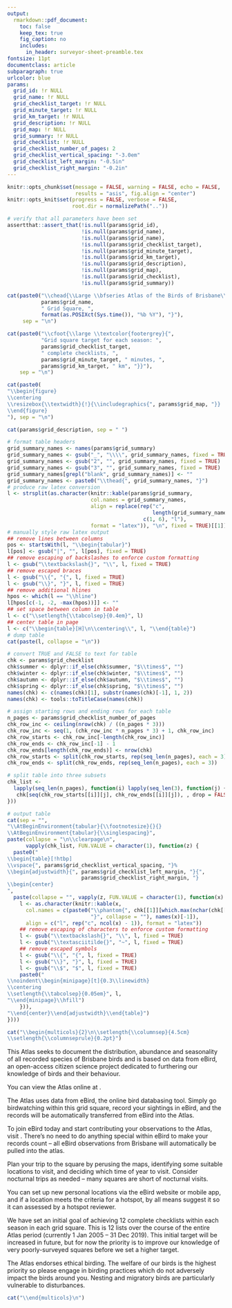 ```yaml
---
output:
  rmarkdown::pdf_document:
    toc: false
    keep_tex: true
    fig_caption: no
    includes:
      in_header: surveyor-sheet-preamble.tex
fontsize: 11pt
documentclass: article
subparagraph: true
urlcolor: blue
params:
  grid_id: !r NULL
  grid_name: !r NULL
  grid_checklist_target: !r NULL
  grid_minute_target: !r NULL
  grid_km_target: !r NULL
  grid_description: !r NULL
  grid_map: !r NULL
  grid_summary: !r NULL
  grid_checklist: !r NULL
  grid_checklist_number_of_pages: 2
  grid_checklist_vertical_spacing: "-3.0em"
  grid_checklist_left_margin: "-0.5in"
  grid_checklist_right_margin: "-0.2in"
---
```


```r
knitr::opts_chunk$set(message = FALSE, warning = FALSE, echo = FALSE,
                      results = "asis", fig.align = "center")
knitr::opts_knit$set(progress = FALSE, verbose = FALSE,
                     root.dir = normalizePath(".."))
```

```r
# verify that all parameters have been set
assertthat::assert_that(!is.null(params$grid_id),
                        !is.null(params$grid_name),
                        !is.null(params$grid_name),
                        !is.null(params$grid_checklist_target),
                        !is.null(params$grid_minute_target),
                        !is.null(params$grid_km_target),
                        !is.null(params$grid_description),
                        !is.null(params$grid_map),
                        !is.null(params$grid_checklist),
                        !is.null(params$grid_summary))
```

```r
cat(paste0("\\chead{\\Large \\bfseries Atlas of the Birds of Brisbane\\\\",
           params$grid_name,
           " Grid Square, ",
           format(as.POSIXct(Sys.time()), "%b %Y"), "}"),
     sep = "\n")
```

```r
cat(paste0("\\cfoot{\\large \\textcolor{footergrey}{",
           "Grid square target for each season: ",
           params$grid_checklist_target,
           " complete checklists, ",
           params$grid_minute_target, " minutes, ",
           params$grid_km_target, " km", "}}"),
    sep = "\n")
```
```r
cat(paste0(
"\\begin{figure}
\\centering
\\resizebox{\\textwidth}{!}{\\includegraphics{", params$grid_map, "}}
\\end{figure}
"), sep = "\n")
```

```r
cat(params$grid_description, sep = " ")
```

```r
# format table headers
grid_summary_names <- names(params$grid_summary)
grid_summary_names <- gsub("_", "\\\\", grid_summary_names, fixed = TRUE)
grid_summary_names <- gsub("2", "", grid_summary_names, fixed = TRUE)
grid_summary_names <- gsub("3", "", grid_summary_names, fixed = TRUE)
grid_summary_names[grepl("blank", grid_summary_names)] <- ""
grid_summary_names <- paste0("\\thead{", grid_summary_names, "}")
# produce raw latex conversion
l <- strsplit(as.character(knitr::kable(params$grid_summary,
                           col.names = grid_summary_names,
                           align = replace(rep("c",
                                               length(grid_summary_names)),
                                            c(1, 6), "l"),
                           format = "latex")), "\n", fixed = TRUE)[[1]]
# manually style raw latex output
## remove lines between columns
pos <- startsWith(l, "\\begin{tabular}")
l[pos] <- gsub("|", "", l[pos], fixed = TRUE)
## remove escaping of backslashes to enforce custom formatting
l <- gsub("\\textbackslash{}", "\\", l, fixed = TRUE)
## remove escaped braces
l <- gsub("\\{", "{", l, fixed = TRUE)
l <- gsub("\\}", "}", l, fixed = TRUE)
## remove additional hlines
hpos <- which(l == "\\hline")
l[hpos[c(-1, -2, -max(hpos))]] <- ""
## set space between column in table
l <- c("\\setlength{\\tabcolsep}{0.4em}", l)
## center table in page
l <- c("\\begin{table}[H]\n\\centering\\", l, "\\end{table}")
# dump table
cat(paste(l, collapse = "\n"))
```

\clearpage

\setlength{\footskip}{0.2\footskip}

```r
# convert TRUE and FALSE to text for table
chk <- params$grid_checklist
chk$summer <- dplyr::if_else(chk$summer, "$\\times$", "")
chk$winter <- dplyr::if_else(chk$winter, "$\\times$", "")
chk$autumn <- dplyr::if_else(chk$autumn, "$\\times$", "")
chk$spring <- dplyr::if_else(chk$spring, "$\\times$", "")
names(chk) <- c(names(chk)[1], substr(names(chk)[-1], 1, 2))
names(chk) <- tools::toTitleCase(names(chk))

# assign starting rows and ending rows for each table
n_pages <- params$grid_checklist_number_of_pages
chk_row_inc <- ceiling(nrow(chk) / ((n_pages * 3)))
chk_row_inc <- seq(1, (chk_row_inc * n_pages * 3) + 1, chk_row_inc)
chk_row_starts <- chk_row_inc[-length(chk_row_inc)]
chk_row_ends <- chk_row_inc[-1] - 1
chk_row_ends[length(chk_row_ends)] <- nrow(chk)
chk_row_starts <- split(chk_row_starts, rep(seq_len(n_pages), each = 3))
chk_row_ends <- split(chk_row_ends, rep(seq_len(n_pages), each = 3))

# split table into three subsets
chk_list <-
  lapply(seq_len(n_pages), function(i) lapply(seq_len(3), function(j) {
   chk[seq(chk_row_starts[[i]][j], chk_row_ends[[i]][j]), , drop = FALSE]
}))

# output table
cat(sep = "",
"\\AtBeginEnvironment{tabular}{\\footnotesize}{}{}
\\AtBeginEnvironment{tabular}{\\singlespacing}",
paste(collapse = "\n\\clearpage\n",
      vapply(chk_list, FUN.VALUE = character(1), function(z) {
  paste0("
\\begin{table}[!htbp]
\\vspace{", params$grid_checklist_vertical_spacing, "}%
\\begin{adjustwidth}{", params$grid_checklist_left_margin, "}{",
                        params$grid_checklist_right_margin, "}
\\begin{center}
",
  paste(collapse = "", vapply(z, FUN.VALUE = character(1), function(x) {
    l <- as.character(knitr::kable(x,
      col.names = c(paste0("\\phantom{", chk[[1]][which.max(nchar(chk[[1]]))],
                           "}", collapse = ""), names(x)[-1]),
      align = c("l", rep("c", ncol(x) - 1)), format = "latex"))
    ## remove escaping of characters to enforce custom formatting
    l <- gsub("\\textbackslash{}", "\\", l, fixed = TRUE)
    l <- gsub("\\textasciitilde{}", "~", l, fixed = TRUE)
    ## remove escaped symbols
    l <- gsub("\\{", "{", l, fixed = TRUE)
    l <- gsub("\\}", "}", l, fixed = TRUE)
    l <- gsub("\\$", "$", l, fixed = TRUE)
    paste0("
\\noindent\\begin{minipage}[t]{0.3\\linewidth}
\\centering
\\setlength{\\tabcolsep}{0.05em}", l,
"\\end{minipage}\\hfill")
    })),
"\\end{center}\\end{adjustwidth}\\end{table}")
})))
```

\clearpage

\AtBeginEnvironment{multicols}{\normalsize}{}{}
\AtBeginEnvironment{multicols}{\onehalfspacing}

```r
cat("\\begin{multicols}{2}\n\\setlength{\\columnsep}{4.5cm}
\\setlength{\\columnseprule}{0.2pt}")
```

\section{Contributing to the Atlas}

\subsection{What is the Atlas of the Birds of Brisbane?}

This Atlas seeks to document the distribution, abundance and seasonality of all recorded species of Brisbane birds and is based on data from eBird, an open-access citizen science project dedicated to furthering our knowledge of birds and their behaviour.

You can view the Atlas online at \url{http://brisbanebirds.com}.

\subsection{How do I go about atlassing?}

The Atlas uses data from eBird, the online bird databasing tool. Simply go birdwatching within this grid square, record your sightings in eBird, and the records will be automatically transferred from eBird into the Atlas.

To join eBird today and start contributing your observations to the Atlas, visit \url{www.ebird.org}. There's no need to do anything special within eBird to make your records count -- all eBird observations from Brisbane will automatically be pulled into the atlas.

Plan your trip to the square by perusing the maps, identifying some suitable locations to visit, and deciding which time of year to visit. Consider nocturnal trips as needed -- many squares are short of nocturnal visits.

\subsection{Can I set up new locations?}

You can set up new personal locations via the eBird website or mobile app, and if a location meets the criteria for a hotspot, by all means suggest it so it can assessed by a hotspot reviewer.

\vfill\null
\columnbreak

\subsection{How much effort is enough?}

We have set an initial goal of achieving 12 complete checklists within each season in each grid square. This is 12 lists over the course of the entire Atlas period (currently 1 Jan 2005 -- 31 Dec 2019). This initial target will be increased in future, but for now the priority is to improve our knowledge of very poorly-surveyed squares before we set a higher target.

\subsection{Ethical birding}

The Atlas endorses ethical birding. The welfare of our birds is the highest priority so please engage in birding practices which do not adversely impact the birds around you. Nesting and migratory birds are particularly vulnerable to disturbances.

```r
cat("\\end{multicols}\n")
```

